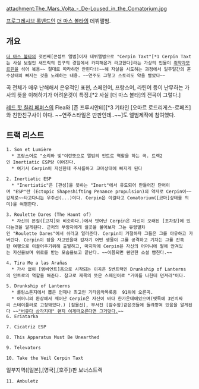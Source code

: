 attachment:The_Mars_Volta_-_De-Loused_in_the_Comatorium.jpg

[[프로그레시브 록]]밴드인 [[더 마스 볼타]]의 데뷔앨범.

== 개요 ==
 [[더 마스 볼타]]의 첫번째[콘셉트 앨범]이자 데뷔앨범으로 "Cerpin Taxt"[*1 Cerpin Taxt는 사실 보컬인 새드릭의 친구의 경험에서 카피해온거 라고한다]라는 가상의 인물이 [[쥐약]]과[[모르핀]]을 섞어 복용~~ 절대로 따라하면 안된다!!~~해 자살을 시도하는 과정에서 일주일간의 혼수상태의 빠지는 것을 노래하는 내용. ~~연주도 그렇고 스토리도 약을 빨았다~~

곡 전체가 매우 난해해서 은유적인 표현, 스페인어, 프랑스어, 라틴어 등이 난무하는 가사의 뜻을 이해하기가 어려운것이 특징.[*2 사실 [더 마스 볼타]의 전곡이 그렇다.]

[[레드 핫 칠리 페퍼스]]의 Flea와 [존 프루시안테][*3 기타인 [오마르 로드리게스-로페즈]와 친한친구사이 이다. ~~연주스타일은 딴판인데..~~]도 앨범제작에 참여했다.

== 트랙 리스트 ==
 
 1. Son et Lumière
   * 프랑스어로 "소리와 빛"이란뜻으로 앨범의 인트로 역할을 하는 곡. 트랙2인 Inertiatic ESP랑 이어진다.
   * 여기서 Cerpin이 자신한테 주사를하고 코마상태에 빠지게 된다

 2. Inertiatic ESP
   * "Inertiatic"은 [관성]을 뜻하는 "Inert"에서 유도되어 만들어진 단어이며 "ESP"란 (Ectopic Shapeshifting Penance propulsion)의 약자로 Cerpin이~~강제로~~타고다니는 우주선(...)이다. Cerpin은 이걸타고 Comatorium([코마]상태를 의미)을 여행한다.

 3. Roulette Dares (The Haunt of)
   * 자신의 본질([고치]와 비슷하다.)에서 벗어난 Cerpin은 자신이 오래된 [조차장]에 있다는것을 알게된다. 근처의 부랑자에게 쉴곳을 물어보자 그는 유령열차인 "Roulette Dares"에서 쉬라고 일러준다. Cerpin이 거절하자 그들은 그를 야유하고 가버린다. Cerpin이 잠을 자고있을때 갑자기 어떤 생물이 그를 공격하고 기차는 그를 잔혹한 여행으로 이끌어주기위해 출발하고, 마지막에 Cerpin은 자신의 어머니에 팔에 안겨있는 자신을보며 위로를 받는 모습을보고 끝난다. ~~이쯤되면 웬만한 소설 뺨친다.~~

 4. Tira Me a las Arañas
   * 가사 없이 [엠비언트]음으로 시작되는 이곡은 5번트랙인 Drunkship of Lanterns의 인트로의 역할을 해준다. 참고로 제목의 뜻은 스페인어로 "거미를 나한테 던져라"이다.

 5. Drunkship of Lanterns
   * 롤링스톤지에서 뽑은 언제나 최고인 기타음악목록중  91위에 오른곡.
   * 어머니의 환상에서 깨어난 Cerpin은 자신이 바다 한가운데에있으며(뗏목에 3인치짜리 스테이플러로 고정돼있다.) [침몰선], 부서진 [잠수함]같은것들에 둘려쌓여 있음을 알게된다 ~~[["버뮤다 삼각지대" 왠지 이게떠오른다면 그거맞다.]]~~
 6. Eriatarka

 7. Cicatriz ESP

 8. This Apparatus Must Be Unearthed

 9. Televators

 10. Take the Veil Cerpin Taxt

일부지역([일본],[영국],[호주])판 보너스트랙

 11. Ambuletz
